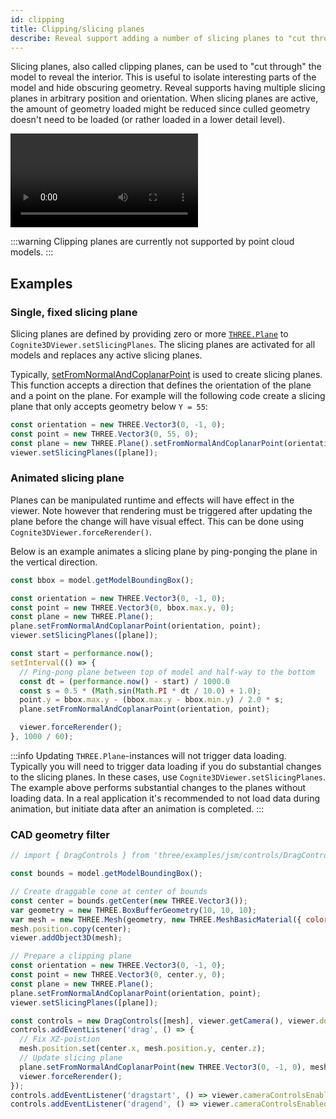 ```yaml
---
id: clipping
title: Clipping/slicing planes
describe: Reveal support adding a number of slicing planes to "cut through" the models.
---
```



Slicing planes, also called clipping planes, can be used to "cut through" the model to reveal the interior. This is 
useful to isolate interesting parts of the model and hide obscuring geometry. Reveal supports having multiple slicing planes
in arbitrary position and orientation. When slicing planes are active,
the amount of geometry loaded might be reduced since culled geometry doesn't need
to be loaded (or rather loaded in a lower detail level).

<video preload="auto" autoPlay="autoplay" loop controls>
  <source src={useBaseUrl('/img/cad-clipping.webm')} />
</video>

:::warning
Clipping planes are currently not supported by point cloud models.
:::

## Examples

<DemoWrapper name="Cognite3DViewerDemo" />

### Single, fixed slicing plane

Slicing planes are defined by providing zero or more [`THREE.Plane`](https://threejs.org/docs/#api/en/math/Plane) 
to `Cognite3DViewer.setSlicingPlanes`. The slicing planes are activated for all models and
replaces any active slicing planes.

Typically, [setFromNormalAndCoplanarPoint](https://threejs.org/docs/#api/en/math/Plane.setFromNormalAndCoplanarPoint)
is used to create slicing planes. This function accepts a direction that defines the orientation of
the plane and a point on the plane. For example will the following
code create a slicing plane that only accepts geometry below `Y = 55`:
```jsx runnable
const orientation = new THREE.Vector3(0, -1, 0);
const point = new THREE.Vector3(0, 55, 0);
const plane = new THREE.Plane().setFromNormalAndCoplanarPoint(orientation, point);
viewer.setSlicingPlanes([plane]);
```

### Animated slicing plane

Planes can be manipulated runtime and effects will have effect in the viewer. Note however that rendering must be 
triggered after updating the plane before the change will have visual effect. This can be done using 
`Cognite3DViewer.forceRerender()`.

Below is an example animates a slicing plane by ping-ponging the plane in the vertical direction.

```js runnable
const bbox = model.getModelBoundingBox();

const orientation = new THREE.Vector3(0, -1, 0);
const point = new THREE.Vector3(0, bbox.max.y, 0);
const plane = new THREE.Plane();
plane.setFromNormalAndCoplanarPoint(orientation, point);
viewer.setSlicingPlanes([plane]);

const start = performance.now();
setInterval(() => {
  // Ping-pong plane between top of model and half-way to the bottom
  const dt = (performance.now() - start) / 1000.0
  const s = 0.5 * (Math.sin(Math.PI * dt / 10.0) + 1.0);
  point.y = bbox.max.y - (bbox.max.y - bbox.min.y) / 2.0 * s;
  plane.setFromNormalAndCoplanarPoint(orientation, point);

  viewer.forceRerender();
}, 1000 / 60);
```
:::info
Updating `THREE.Plane`-instances will not trigger data loading. Typically you will need to trigger data loading if
you do substantial changes to the slicing planes. In these cases, use `Cognite3DViewer.setSlicingPlanes`. The example 
above performs substantial changes to the planes without loading data. In a real application it's recommended to 
not load data during animation, but initiate data after an animation is completed.
:::

### CAD geometry filter

```js runnable
// import { DragControls } from 'three/examples/jsm/controls/DragControls';

const bounds = model.getModelBoundingBox();

// Create draggable cone at center of bounds
const center = bounds.getCenter(new THREE.Vector3());
var geometry = new THREE.BoxBufferGeometry(10, 10, 10);
var mesh = new THREE.Mesh(geometry, new THREE.MeshBasicMaterial({ color: 'green' }));
mesh.position.copy(center);
viewer.addObject3D(mesh);

// Prepare a clipping plane
const orientation = new THREE.Vector3(0, -1, 0);
const point = new THREE.Vector3(0, center.y, 0);
const plane = new THREE.Plane();
plane.setFromNormalAndCoplanarPoint(orientation, point);
viewer.setSlicingPlanes([plane]);

const controls = new DragControls([mesh], viewer.getCamera(), viewer.domElement);
controls.addEventListener('drag', () => {
  // Fix XZ-poistion
  mesh.position.set(center.x, mesh.position.y, center.z);
  // Update slicing plane
  plane.setFromNormalAndCoplanarPoint(new THREE.Vector3(0, -1, 0), mesh.position);
  viewer.forceRerender();
});
controls.addEventListener('dragstart', () => viewer.cameraControlsEnabled = false);
controls.addEventListener('dragend', () => viewer.cameraControlsEnabled = true);
```
